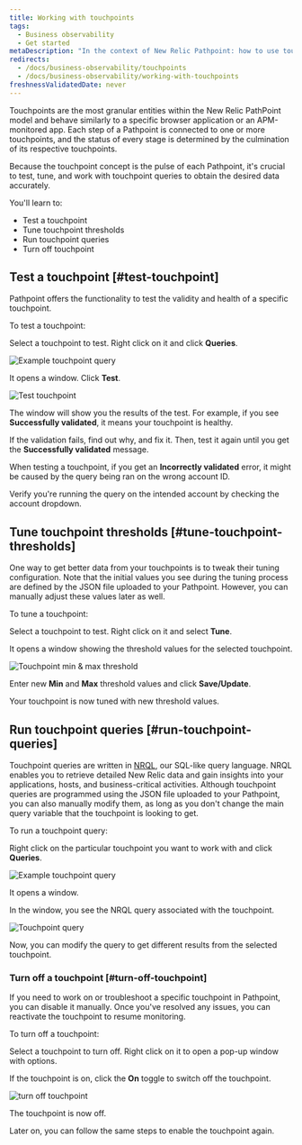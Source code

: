 ```yaml
---
title: Working with touchpoints
tags:
  - Business observability
  - Get started
metaDescription: "In the context of New Relic Pathpoint: how to use touchpoints. Learn how to test and tune touchpoints to fit your business journey's need."
redirects: 
  - /docs/business-observability/touchpoints
  - /docs/business-observability/working-with-touchpoints
freshnessValidatedDate: never
--- 
```


 




Touchpoints are the most granular entities within the New Relic PathPoint model and behave similarly to a specific browser application or an APM-monitored app. Each step of a Pathpoint is connected to one or more touchpoints, and the status of every stage is determined by the culmination of its respective touchpoints.

Because the touchpoint concept is the pulse of each Pathpoint, it's crucial to test, tune, and work with touchpoint queries to obtain the desired data accurately.

You'll learn to:

* Test a touchpoint
* Tune touchpoint thresholds
* Run touchpoint queries
* Turn off touchpoint

## Test a touchpoint [#test-touchpoint]

Pathpoint offers the functionality to test the validity and health of a specific touchpoint.

To test a touchpoint:

<Steps>

<Step>

Select a touchpoint to test. Right click on it and click <DoNotTranslate>**Queries**</DoNotTranslate>.

<img
  title="Example touchpoint query"
  alt="Example touchpoint query"
  src={exampleTouchpoint}
/>

</Step>

<Step>

It opens a window. Click <DoNotTranslate>**Test**</DoNotTranslate>.

<img
  title="Test touchpoint"
  alt="Test touchpoint"
  src={testTouchpoint}
/>

</Step>

<Step>

The window will show you the results of the test. For example, if you see <DoNotTranslate>**Successfully validated**</DoNotTranslate>, it means your touchpoint is healthy.

If the validation fails, find out why, and fix it. Then, test it again until you get the <DoNotTranslate>**Successfully validated**</DoNotTranslate> message.
</Step>


<Callout variant="important">

When testing a touchpoint, if you get an <DoNotTranslate>**Incorrectly validated**</DoNotTranslate> error, it might be caused by the query being ran on the wrong account ID.

Verify you're running the query on the intended account by checking the account dropdown.

</Callout>

</Steps>

## Tune touchpoint thresholds [#tune-touchpoint-thresholds]

One way to get better data from your touchpoints is to tweak their tuning configuration. Note that the initial values you see during the tuning process are defined by the JSON file uploaded to your Pathpoint. However, you can manually adjust these values later as well.

To tune a touchpoint:

<Steps>

<Step>

Select a touchpoint to test. Right click on it and select <DoNotTranslate>**Tune**</DoNotTranslate>.

It opens a window showing the threshold values for the selected touchpoint.

<img
  title="Touchpoint min & max thresholds"
  alt="Touchpoint min & max threshold"
  src={threshold}
/>

</Step>

<Step>

Enter new <DoNotTranslate>**Min**</DoNotTranslate> and <DoNotTranslate>**Max**</DoNotTranslate> threshold values and click <DoNotTranslate>**Save/Update**</DoNotTranslate>.

Your touchpoint is now tuned with new threshold values.
</Step>


</Steps>

## Run touchpoint queries [#run-touchpoint-queries]

Touchpoint queries are written in [NRQL](/docs/query-your-data/nrql-new-relic-query-language/get-started/introduction-nrql-new-relics-query-language), our SQL-like query language. NRQL enables you to retrieve detailed New Relic data and gain insights into your applications, hosts, and business-critical activities.
Although touchpoint queries are programmed using the JSON file uploaded to your Pathpoint, you can also manually modify them, as long as you don't change the main query variable that the touchpoint is looking to get.

To run a touchpoint query:

<Steps>

<Step>

Right click on the particular touchpoint you want to work with and click <DoNotTranslate>**Queries**</DoNotTranslate>.

<img
  title="Example touchpoint query"
  alt="Example touchpoint query"
  src={exampleTouchpoint}
/>

It opens a window.

</Step>

<Step>

In the window, you see the NRQL query associated with the touchpoint.

<img
  title="Touchpoint query"
  alt="Touchpoint query"
  src={nrqlQuery}
/>

Now, you can modify the query to get different results from the selected touchpoint.
</Step>


</Steps>


### Turn off a touchpoint [#turn-off-touchpoint]

If you need to work on or troubleshoot a specific touchpoint in Pathpoint, you can disable it manually. Once you've resolved any issues, you can reactivate the touchpoint to resume monitoring. 

To turn off a touchpoint:

<Steps>

<Step>

Select a touchpoint to turn off. Right click on it to open a pop-up window with options.

</Step>

<Step>

If the touchpoint is on, click the <DoNotTranslate>**On**</DoNotTranslate> toggle to switch off the touchpoint.

<img
  title="Turn off touchpoint"
  alt="turn off touchpoint"
  src={turnOffTouchpoint}
/>

The touchpoint is now off. 

Later on, you can follow the same steps to enable the touchpoint again.
</Step>


</Steps>